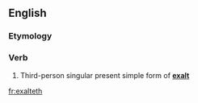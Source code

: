 ==English==

===Etymology===
{{suffix|en|exalt|eth}}

===Verb===
{{head|en|verb form}}

# {{lb|en|archaic}} Third-person singular present simple form of '''[[exalt]]'''

[[fr:exalteth]]